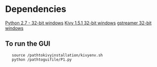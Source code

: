 = Dependencies =

[http://www.python.org/download/ Python 2.7 - 32-bit windows]
[http://kivy.org/#download Kivy 1.5.1 32-bit windows]
[http://docs.gstreamer.com/display/GstSDK/Installing+on+Windows gstreamer 32-bit windows]

== To run the GUI ==

    source /pathtokivyinstallation/kivyenv.sh
    python /pathtoguifile/P1.py
